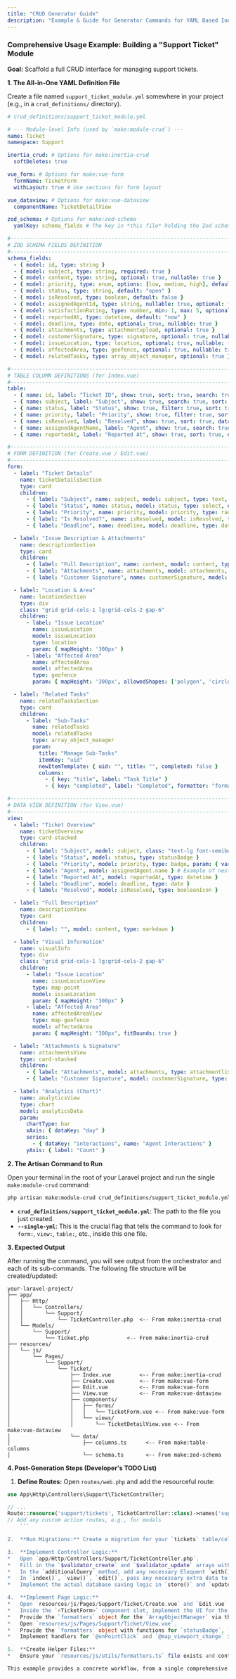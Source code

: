 ```yaml
---
title: "CRUD Generator Guide"
description: "Example & Guide for Generator Commands for YAML Based Inertia CRUD"
---
```



### Comprehensive Usage Example: Building a "Support Ticket" Module

**Goal:** Scaffold a full CRUD interface for managing support tickets.

**1. The All-in-One YAML Definition File**

Create a file named `support_ticket_module.yml` somewhere in your project (e.g., in a `crud_definitions/` directory).

```yaml
# crud_definitions/support_ticket_module.yml

# --- Module-level Info (used by `make:module-crud`) ---
name: Ticket
namespace: Support

inertia_crud: # Options for make:inertia-crud
  softDeletes: true

vue_form: # Options for make:vue-form
  formName: TicketForm
  withLayout: true # Use sections for form layout

vue_dataview: # Options for make:vue-dataview
  componentName: TicketDetailView

zod_schema: # Options for make:zod-schema
  yamlKey: schema_fields # The key in *this file* holding the Zod schema definition

#-------------------------------------------------------------------------------
# ZOD SCHEMA FIELDS DEFINITION
#-------------------------------------------------------------------------------
schema_fields:
  - { model: id, type: string }
  - { model: subject, type: string, required: true }
  - { model: content, type: string, optional: true, nullable: true }
  - { model: priority, type: enum, options: [low, medium, high], default: "medium" }
  - { model: status, type: string, default: "open" }
  - { model: isResolved, type: boolean, default: false }
  - { model: assignedAgentId, type: string, nullable: true, optional: true }
  - { model: satisfactionRating, type: number, min: 1, max: 5, optional: true, nullable: true }
  - { model: reportedAt, type: datetime, default: "now" }
  - { model: deadline, type: date, optional: true, nullable: true }
  - { model: attachments, type: attachmentupload, optional: true }
  - { model: customerSignature, type: signature, optional: true, nullable: true }
  - { model: issueLocation, type: location, optional: true, nullable: true }
  - { model: affectedArea, type: geofence, optional: true, nullable: true }
  - { model: relatedTasks, type: array_object_manager, optional: true }

#-------------------------------------------------------------------------------
# TABLE COLUMN DEFINITIONS (for Index.vue)
#-------------------------------------------------------------------------------
table:
  - { name: id, label: "Ticket ID", show: true, sort: true, search: true }
  - { name: subject, label: "Subject", show: true, search: true, sort: true }
  - { name: status, label: "Status", show: true, filter: true, sort: true, datatype: "statusBadge" }
  - { name: priority, label: "Priority", show: true, filter: true, sort: true, datatype: "badge" }
  - { name: isResolved, label: "Resolved", show: true, sort: true, datatype: "booleanIcon" }
  - { name: assignedAgentName, label: "Agent", show: true, search: true, sort: true } # A related field
  - { name: reportedAt, label: "Reported At", show: true, sort: true, datatype: "datetime" }

#-------------------------------------------------------------------------------
# FORM DEFINITION (for Create.vue / Edit.vue)
#-------------------------------------------------------------------------------
form:
  - label: "Ticket Details"
    name: ticketDetailsSection
    type: card
    children:
      - { label: "Subject", name: subject, model: subject, type: text, validator: "required|min:5", placeholder: "Briefly describe the issue..." }
      - { label: "Status", name: status, model: status, type: select, default: "open", param: { options: [{value: 'open', label: 'Open'}, {value: 'in_progress', label: 'In Progress'}, {value: 'closed', label: 'Closed'}] } }
      - { label: "Priority", name: priority, model: priority, type: radio, default: "medium", param: { options: [{value: 'low', label: 'Low'}, {value: 'medium', label: 'Medium'}, {value: 'high', label: 'High'}] } }
      - { label: "Is Resolved?", name: isResolved, model: isResolved, type: switch }
      - { label: "Deadline", name: deadline, model: deadline, type: datepicker }

  - label: "Issue Description & Attachments"
    name: descriptionSection
    type: card
    children:
      - { label: "Full Description", name: content, model: content, type: textarea, param: { rows: 8 }, placeholder: "Provide a detailed description of the problem, including steps to reproduce." }
      - { label: "Attachments", name: attachments, model: attachments, type: attachmentupload, param: { uploadUrl: "/api/upload/ticket-attachments" } }
      - { label: "Customer Signature", name: customerSignature, model: customerSignature, type: signature-modal, param: { uploadUrl: "/api/upload/signatures", modalTitle: "Confirm with Signature" } }

  - label: "Location & Area"
    name: locationSection
    type: div
    class: "grid grid-cols-1 lg:grid-cols-2 gap-6"
    children:
      - label: "Issue Location"
        name: issueLocation
        model: issueLocation
        type: location
        param: { mapHeight: '300px' }
      - label: "Affected Area"
        name: affectedArea
        model: affectedArea
        type: geofence
        param: { mapHeight: '300px', allowedShapes: ['polygon', 'circle'] }

  - label: "Related Tasks"
    name: relatedTasksSection
    type: card
    children:
      - label: "Sub-Tasks"
        name: relatedTasks
        model: relatedTasks
        type: array_object_manager
        param:
          title: "Manage Sub-Tasks"
          itemKey: "uid"
          newItemTemplate: { uid: "", title: "", completed: false }
          columns:
            - { key: "title", label: "Task Title" }
            - { key: "completed", label: "Completed", formatter: "formatBoolean" }

#-------------------------------------------------------------------------------
# DATA VIEW DEFINITION (for View.vue)
#-------------------------------------------------------------------------------
view:
  - label: "Ticket Overview"
    name: ticketOverview
    type: card-stacked
    children:
      - { label: "Subject", model: subject, class: "text-lg font-semibold" }
      - { label: "Status", model: status, type: statusBadge }
      - { label: "Priority", model: priority, type: badge, param: { variant: "outline" } }
      - { label: "Agent", model: assignedAgent.name } # Example of nested data
      - { label: "Reported At", model: reportedAt, type: datetime }
      - { label: "Deadline", model: deadline, type: date }
      - { label: "Resolved", model: isResolved, type: booleanIcon }

  - label: "Full Description"
    name: descriptionView
    type: card
    children:
      - { label: "", model: content, type: markdown }

  - label: "Visual Information"
    name: visualInfo
    type: div
    class: "grid grid-cols-1 lg:grid-cols-2 gap-6"
    children:
      - label: "Issue Location"
        name: issueLocationView
        type: map-point
        model: issueLocation
        param: { mapHeight: "300px" }
      - label: "Affected Area"
        name: affectedAreaView
        type: map-geofence
        model: affectedArea
        param: { mapHeight: "300px", fitBounds: true }

  - label: "Attachments & Signature"
    name: attachmentsView
    type: card-stacked
    children:
      - { label: "Attachments", model: attachments, type: attachmentlist }
      - { label: "Customer Signature", model: customerSignature, type: image, param: { imageClass: "h-24 w-auto border p-2 bg-white rounded" } }

  - label: "Analytics (Chart)"
    name: analyticsView
    type: chart
    model: analyticsData
    param:
      chartType: bar
      xAxis: { dataKey: "day" }
      series:
        - { dataKey: "interactions", name: "Agent Interactions" }
      yAxis: { label: "Count" }
```

**2. The Artisan Command to Run**

Open your terminal in the root of your Laravel project and run the single `make:module-crud` command:

```bash
php artisan make:module-crud crud_definitions/support_ticket_module.yml --single-yml
```

*   **`crud_definitions/support_ticket_module.yml`**: The path to the file you just created.
*   **`--single-yml`**: This is the crucial flag that tells the command to look for `form:`, `view:`, `table:`, etc., inside this one file.

**3. Expected Output**

After running the command, you will see output from the orchestrator and each of its sub-commands. The following file structure will be created/updated:

```
your-laravel-project/
├── app/
│   ├── Http/
│   │   └── Controllers/
│   │       └── Support/
│   │           └── TicketController.php  <-- From make:inertia-crud
│   └── Models/
│       └── Support/
│           └── Ticket.php            <-- From make:inertia-crud
├── resources/
│   └── js/
│       └── Pages/
│           └── Support/
│               └── Ticket/
│                   ├── Index.vue         <-- From make:inertia-crud
│                   ├── Create.vue        <-- From make:vue-form
│                   ├── Edit.vue          <-- From make:vue-form
│                   ├── View.vue          <-- From make:vue-dataview
│                   ├── components/
│                   │   ├── forms/
│                   │   │   └── TicketForm.vue <-- From make:vue-form
│                   │   └── views/
│                   │       └── TicketDetailView.vue <-- From make:vue-dataview
│                   └── data/
│                       ├── columns.ts      <-- From make:table-columns
│                       └── schema.ts       <-- From make:zod-schema
```

**4. Post-Generation Steps (Developer's TODO List)**

1.  **Define Routes:** Open `routes/web.php` and add the resourceful route:
```php
use App\Http\Controllers\Support\TicketController;

// ...
Route::resource('support/tickets', TicketController::class)->names('support.tickets');
// Add any custom action routes, e.g., for modals
    ```

2.  **Run Migrations:** Create a migration for your `tickets` table/collection that includes all the fields defined in the `schema_fields` section.

3.  **Implement Controller Logic:**
*   Open `app/Http/Controllers/Support/TicketController.php`.
*   Fill in the `$validator_create` and `$validator_update` arrays with proper Laravel validation rules (the generator makes a guess, but you should refine it).
*   In the `additionalQuery` method, add any necessary Eloquent `with()` clauses to eager-load relationships (e.g., `->with('assignedAgent')`).
*   In `index()`, `view()`, `edit()`, pass any necessary extra data to the Inertia pages (e.g., a list of agents for a select dropdown).
*   Implement the actual database saving logic in `store()` and `update()` if you override them from the `AdminController` base.

4.  **Implement Page Logic:**
*   Open `resources/js/Pages/Support/Ticket/Create.vue` and `Edit.vue`.
*   Inside the `<TicketForm>` component slot, implement the UI for the `array_object_manager` (`#form_relatedTasks`).
*   Provide the `formatters` object for the `ArrayObjectManager` via the form props if needed.
*   Open `resources/js/Pages/Support/Ticket/View.vue`.
*   Provide the `formatters` object with functions for `statusBadge`, `booleanIcon`, `markdown`, `starRating`, `attachmentList` etc., to be passed to `<TicketDetailView>`.
*   Implement handlers for `@onPointClick` and `@map_viewport_change` if you plan to use them.

5.  **Create Helper Files:**
*   Ensure your `resources/js/utils/formatters.ts` file exists and contains the formatter functions (`statusBadge`, `booleanIcon`, etc.) referenced in your YAML.

This example provides a concrete workflow, from a single comprehensive YAML file to a nearly complete, functional CRUD module, showcasing the power and efficiency of the generator system you've built.